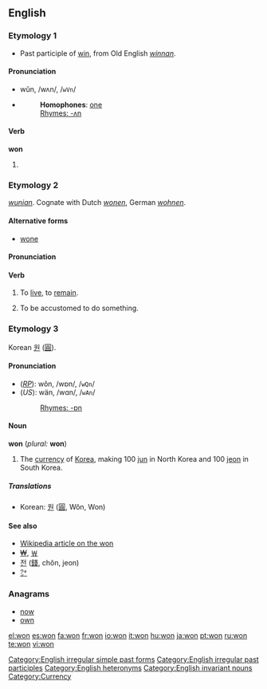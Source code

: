 ==English==

===Etymology 1===
*Past participle of [[win]], from Old English ''[[winnan]]''.

====Pronunciation====
*wŭn, /wʌn/, /<tt>wVn</tt>/
*{{audio|en-us-won.ogg|Audio (US)}}
*:'''Homophones''': [[one]]
*:[[Rhymes:English:-ʌn|Rhymes: -ʌn]]

====Verb====
'''won'''
# {{past of|win}}
<!--do not add translations here; add them to the conjugations of the translations of the infinitive "win"-->
[[Category:English irregular simple past forms]] [[Category:English irregular past participles]]
===Etymology 2===
{{OE.}} ''[[wunian]]''.  Cognate with Dutch ''[[wonen]]'', German ''[[wohnen]]''.

====Alternative forms====
*[[wone]]

====Pronunciation====
{{IPA|/wɒn/}}

====Verb====
{{en-verb}}

# {{context|archaic|or|obsolete|regional}} To [[live]], to [[remain]].
# {{context|archaic|or|obsolete|regional}} To be accustomed to do something.

===Etymology 3===
Korean [[원]] ([[圓]]).

====Pronunciation====
*(''[[RP]]''): wŏn, /wɒn/, /<tt>wQn</tt>/
*(''US''): wän, /wɑn/, /<tt>wAn</tt>/
*:[[Rhymes:English:-ɒn|Rhymes: -ɒn]]

====Noun====
'''won''' (''plural:'' '''won''')<!--note that the plural is the same as the singular-->
# The [[currency]] of [[Korea]], making 100 [[jun]] in North Korea and 100 [[jeon]] in South Korea.

=====Translations=====
*Korean: [[원]] ([[圓]], Wŏn, Won)

====See also====
*[[w:won|Wikipedia article on the won]]
*[[₩]], [[￦]]
*[[전]] ([[錢]], chŏn, jeon)
*[[㌆]]

===Anagrams===
*[[now]]
*[[own]]

[[Category:English heteronyms]]
[[Category:English invariant nouns]]
[[Category:Currency]]

[[el:won]]
[[es:won]]
[[fa:won]]
[[fr:won]]
[[io:won]]
[[it:won]]
[[hu:won]]
[[ja:won]]
[[pt:won]]
[[ru:won]]
[[te:won]]
[[vi:won]]